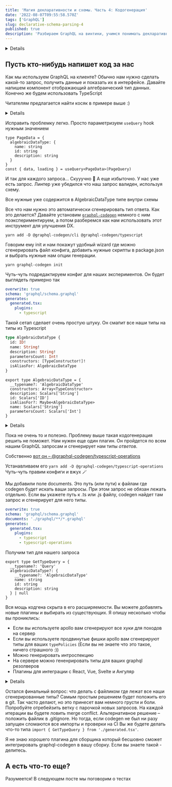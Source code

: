 ```yaml
---
title: 'Магия декларативности и схемы. Часть 4: Кодогенерация'
date: '2022-08-07T09:55:58.570Z'
tags: ['GraphQL']
slug: declarative-schema-parsing-4
published: true
description: 'Разбираем GraphQL на винтики, учимся понимать декларативный Query Language'
---
```



<Details title="Напоминалка про пример">
  Вы уже добралить до четвертого поста и наверняка помните, что мы пишем wiki
  для любителей функционального программирования. Каждая страничка посвящена алгебраическому типу.

У нас уже есть готовый запрос

<CodeSnippet code={validQuery} lang="graphql" />

И схема

  <CodeSnippet code={schema} lang="graphql" />
</Details>

## Пусть кто-нибудь напишет код за нас

Как мы используем GraphQL на клиенте? Обычно нам нужно сделать какой-то запрос, получить данные и показать их в интерфейсе.
Давайте напишем компонент отображающий алгебраический тип данных. Конечно же будем использовать TypeScript

<CodeSnippet code={maybePageCode} lang="tsx" />

Читателям предлагается найти косяк в примере выше :)

<Details title="А косяк-то вот в чем:">
  В нашем запросы мы забыли поле parametersСount, но радостно используем его
  внутри компонента.
  Удивительно что TypeScript позволяет нам это делать. Почему так?
  Давайте посмотрим на тип `useQuery`

```ts
export declare function useQuery<TData = any, TVariables = OperationVariables>(
  query: DocumentNode | TypedDocumentNode<TData, TVariables>,
  options?: QueryHookOptions<TData, TVariables>
): QueryResult<TData, TVariables>
```

Дефолтное значение типа `TData` – `any`. Значит мы можем делать все что хотим 💥

</Details>

Исправить проблемку легко. Просто параметризуем `useQuery` hook нужным значением

```tsx
type PageData = {
  algebraicDataType: {
    name: string
    id: string
    description: string
  }
}
const { data, loading } = useQuery<PageData>(PageQuery)
```

И так для каждого запроса... Скууучно 🥱
А еще избыточно. У нас уже есть запрос. Линтер уже убедился что наш запрос валиден, используя схему.

Все нужные уже содержится в AlgebraicDataType типе внутри схемы

Все что нам нужно это автоматически сгенерировать тип ответа. Как это делается?
Давайте установим [`graphql-codegen`](https://www.graphql-code-generator.com/) немного с ним поэкспериментируем, а потом разберемся как нам использовать этот инструмент для улучшения DX.

`yarn add -D @graphql-codegen/cli @graphql-codegen/typescript`

Говорим ему init и нам покажут удобный wizard где можно сгенерировать файл конфига, добавить нужные скрипты в package.json и выбрать нужные нам опции генерации.

`yarn graphql-codegen init`

Чуть-чуть подредактируем конфиг для наших экспериментов. Он будет выглядеть примерно так

```yml
overwrite: true
schema: 'graphql/schema.graphql'
generates:
  generated.tsx:
    plugins:
      - typescript
```

Такой сетап сделает очень простую штуку. Он смапит все наши типы на типы из Typescript

```graphql
type AlgebraicDataType {
  id: ID!
  name: String!
  description: String!
  parametersCount: Int!
  constructors: [TypeConstructor!]!
  isAliasFor: AlgebraicDataType
}
```

```tsx
export type AlgebraicDataType = {
  __typename?: 'AlgebraicDataType'
  constructors: Array<TypeConstructor>
  description: Scalars['String']
  id: Scalars['ID']
  isAliasFor?: Maybe<AlgebraicDataType>
  name: Scalars['String']
  parametersCount: Scalars['Int']
}
```

<Details title="Scalars?">
```tsx
  export type Scalars = {
    ID: string;
    String: string;
    Boolean: boolean;
    Int: number;
    Float: number;
  }
```

Это тип в котором перечислены все скалярные типы в нашей схеме.

</Details>

Пока не очень то и полезно. Проблему выше такая кодогенерация решить не поможет.
Нам нужен еще один плагин. Он пройдется по всем нашим GraphQL запросам и сгенерирует нам типы _ответов_.

Собственно [вот он – @graphql-codegen/typescript-operations](https://www.graphql-code-generator.com/plugins/typescript/typescript-operations)

Устанавливаем его `yarn add -D @graphql-codegen/typescript-operations`
Чуть-чуть правим конфиги и вжух 🪄

Мы добавили поле documents. Это путь (или пути) к файлам где codegen будет искать ваши запросы.
При этом запрос не обязан лежать отдельно. Если вы укажете путь к .ts или .js файлу, codegen найдет там запрос и сгенерирует для него типы.

```yml
overwrite: true
schema: 'graphql/schema.graphql'
documents: './graphql/**/*.graphql'
generates:
  generated.tsx:
    plugins:
      - typescript
      - typescript-operations
```

Получим тип для нашего запроса

```tsx
export type GetTypeQuery = {
  __typename?: 'Query'
  algebraicDataType?: {
    __typename?: 'AlgebraicDataType'
    name: string
    id: string
    description: string
  } | null
}
```

Вся мощь кодгена скрыта в его расширяемости. Вы можете добавлять новые плагины и выбирать из существующих.
Я опишу несколько чтобы вы прониклись:

- Если вы используете apollo вам сгенерируют все хуки для походов на сервер
- Если вы используете продвинутые фишки apollo вам сгенерируют типы для ваших `typePolicies` (Если вы не знаете что это такое, ничего страшного :))
- Можно генерировать интроспекцию
- На сервере можно гененрировать типы для ваших graphql резолверов
- Плагины для интеграции с React, Vue, Svelte и Ангуляр

<Details title="А если то что мы сгенерировали не понравится нашим линтерам?">
  Тогда просто добавляете в конфиг вот такую настройку

```yml
  hooks:
    afterAllFileWrite: - eslint --fix
```

</Details>

Остался финальный вопрос: что делать с файликом где лежат все наши сгенерированные типы?
Самым простым решением будет положить его в git. Так часто делают, но это принесет вам немного грусти и боли. Попробуйте отребейзить ветку с парочкой новых запросов.
На каждой итерации вы будете ловить merge conflict.
Альтернативное решение – положить файлик в .gitignore. Но тогда, если codegen не был ни разу запущен сломаются все импорты и проверки на CI
Вы же будете делать что-то типа `import { GetTypeQuery } from './generated.tsx'`.

Я не знаю хорошего плагина для сборщика который бесшовно сможет интегрировать graphql-codegen в вашу сборку. Если вы знаете такой - делитесь.

## А есть что-то еще?

Разумеется! В следующем посте мы поговорим о тестах

